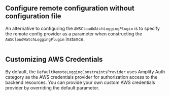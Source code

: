 ## Configure remote configuration without configuration file
An alternative to configuring the `AWSCloudWAtchLoggingPlugin` is to specify the remote config provider as a parameter when constructing the `AWSCloudWatchLoggingPlugin` instance.
```
```

## Customizing AWS Credentials
By default, the `DefaultRemoteLoggingConstraintsProvider` uses Amplify Auth category as the AWS credentials provider for authorization access to the backend resources.
You can provide your own custom AWS credentials provider by overriding the default parameter.
```
```